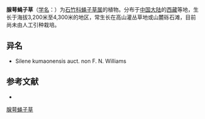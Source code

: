 {{Speciesbox
| name = 腺萼蝇子草
| status = 
| status_system = 
| image =
| genus = Silene
| species = adenocalyx
| authority = Williams
}}

'''腺萼蝇子草'''（[[学名|学名]]：{{lang|la|''Silene adenocalyx''}}）为[[石竹科|石竹科]][[蝇子草属|蝇子草属]]的植物。分布于[[中国大陆|中国大陆]]的[[西藏|西藏]]等地，生长于海拔3,200米至4,300米的地区，常生长在高山灌丛草地或山麓砾石滩，目前尚未由人工引种栽培。

== 异名 ==
* Silene kumaonensis auct. non F. N. Williams

== 参考文献 ==
<div class="references-small">
* {{cite web| url =http://www.bioinfo.cn/db05/KmzwSpecies.php?action=view&id=3028| title =腺萼蝇子草| work =《中国高等植物数据库全库》| publisher =中国科学院微生物研究所| author =昆明植物研究所| accessdate =2009-02-23| deadurl =yes| archiveurl =https://web.archive.org/web/20160305060441/http://www.bioinfo.cn/db05/KmzwSpecies.php?action=view&id=3028| archivedate =2016-03-05}}
</div>
{{Taxonbar|from=Q15226353}}

[[Category:蝇子草属|腺萼蝇子草]]


{{植物小作品}}